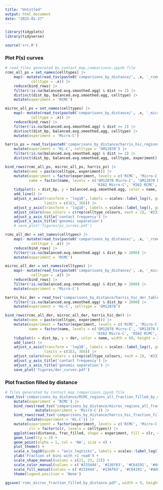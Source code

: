 ```yaml
---
title: "Untitled"
output: html_document
date: "2025-01-27"
---
```


```r
library(tidyplots)
library(tidyverse)
```

```r
source('src.R')
```

### Plot P(s) curves

```r
# read files generated by contact_map_comparisons.ipynb file
rcmc_all_ps = set_names(celltypes) |> 
    map(~ mutate(read_tsv(paste0('comparisons_by_distance/', .x, '_rcmc_cvd_table.txt')), 
            celltype = .x)) |>
    reduce(bind_rows) |> 
    filter(!is.na(balanced.avg.smoothed.agg) & dist >= 2) |> 
    distinct(dist_bp, balanced.avg.smoothed.agg, celltype) |> 
    mutate(experiment = 'RCMC')

microc_all_ps = set_names(celltypes) |> 
    map(~ mutate(read_tsv(paste0('comparisons_by_distance/', .x, '_microc_regions_cvd_table.txt')), 
            celltype = .x)) |>
    reduce(bind_rows) |> 
    filter(!is.na(balanced.avg.smoothed.agg) & dist >= 2) |> 
    distinct(dist_bp, balanced.avg.smoothed.agg, celltype) |> 
    mutate(experiment = 'Micro-C')

harris_ps = read_tsv(paste0('comparisons_by_distance/harris_hic_regions_cvd_table.txt')) |> 
    mutate(experiment = 'Hi-C', celltype = 'GM12878') |> 
    filter(!is.na(balanced.avg.smoothed.agg) & dist >= 2) |> 
    distinct(dist_bp, balanced.avg.smoothed.agg, celltype, experiment) 
```

```r
bind_rows(rcmc_all_ps, microc_all_ps, harris_ps) |> 
    mutate(name = paste(celltype, experiment)) |> 
    mutate(experiment = factor(experiment, levels = c('RCMC', 'Micro-C', 'Hi-C')),
           name = factor(name, levels = c('GM12878 Micro-C', 'GM12878 RCMC', 'HCT116 Micro-C', 'HCT116 RCMC',
                                          'K562 Micro-C', 'K562 RCMC', 'H1 Micro-C', 'H1 RCMC', 'GM12878 Hi-C'))) |> 
    tidyplot(x = dist_bp, y = balanced.avg.smoothed.agg, color = name, width = 60, height = 60, linetype = experiment) |>
    add_line() |>
    adjust_x_axis(transform = 'log10', labels = scales::label_log(), guide = "axis_logticks",
                  limits = c(1E3, 3E6)) |>
    adjust_y_axis(transform = 'log10', labels = scales::label_log(), guide = "axis_logticks") |>
    adjust_colors(new_colors = c(rep(celltype_colours, each = 2), '#23344d')) |> 
    adjust_y_axis_title('contact frequency') |> 
    adjust_x_axis_title('genomic separation') 
    # save_plot('figures/ps_curves.pdf')
```

```r
rcmc_all_der = set_names(celltypes) |> 
    map(~ mutate(read_tsv(paste0('comparisons_by_distance/', .x, '_rcmc_der_table.txt')), 
            celltype = .x)) |> 
    reduce(bind_rows) |> 
    filter(!is.na(balanced.avg.smoothed.agg) & dist_bp > 2000) |> 
    mutate(experiment = 'RCMC')

microc_all_der = set_names(celltypes) |> 
    map(~ mutate(read_tsv(paste0('comparisons_by_distance/', .x, '_microc_der_table.txt')), 
            celltype = .x)) |> 
    reduce(bind_rows) |> 
    filter(!is.na(balanced.avg.smoothed.agg) & dist_bp > 2000) |> 
    mutate(experiment = 'Micro-C')

harris_hic_der = read_tsv('comparisons_by_distance/harris_hic_der_table.txt') |> 
    filter(!is.na(balanced.avg.smoothed.agg) & dist_bp > 2000) |> 
    mutate(experiment = 'Hi-C', celltype = 'GM12878')
```

```r
bind_rows(rcmc_all_der, microc_all_der, harris_hic_der) |> 
    mutate(name = paste(celltype, experiment)) |> 
    mutate(experiment = factor(experiment, levels = c('RCMC', 'Micro-C', 'Hi-C')),
           name = factor(name, levels = c('GM12878 Micro-C', 'GM12878 RCMC', 'HCT116 Micro-C', 'HCT116 RCMC',
                                          'K562 Micro-C', 'K562 RCMC', 'H1 Micro-C', 'H1 RCMC', 'GM12878 Hi-C'))) |> 
    tidyplot(x = dist_bp, y = der, color = name, width = 60, height = 20, linetype = experiment) |>
    add_line() |>
    adjust_x_axis(transform = 'log10', labels = scales::label_log(), guide = "axis_logticks",
                  limits = c(1E3, 3E6)) |>
    adjust_colors(new_colors = c(rep(celltype_colours, each = 2), '#23344d')) |> 
    adjust_y_axis_title('contact frequency') |> 
    adjust_x_axis_title('genomic separation') |> 
    save_plot('figures/der_curves.pdf')
```

### Plot fraction filled by distance 

```r
# files generated by contact_map_comparisons.ipynb file
read_tsv('comparisons_by_distance/RCMC_regions_all_fraction_filled_by_distance.tsv', show_col_types = FALSE) |> 
    mutate(experiment = 'RCMC') |> 
    bind_rows(read_tsv('comparisons_by_distance/microc_regions_all_fraction_filled_by_distance.tsv', show_col_types = FALSE) |> 
              mutate(experiment = 'Micro-C')) |> 
    bind_rows(read_tsv('comparisons_by_distance/harris_hic_fraction_filled_by_distance.tsv', show_col_types = FALSE) |> 
          mutate(experiment = 'Hi-C')) |> 
    mutate(experiment = factor(experiment, levels = c('RCMC', 'Micro-C', 'Hi-C')),
           clr = factor(clr, levels = celltypes)) |> 
    ggplot(aes(distance, frac_filled, shape = experiment, fill = clr, col = clr)) +
    geom_line(lty = 3) +
    geom_point(alpha = 1, col = 'NA', size = 4) +
    plot_theme() +
    scale_x_log10(guide = "axis_logticks", labels = scales::label_log()) +
    ylab('Fraction of bins with >1 read') +
    scale_shape_manual(values = c(21, 23, 22)) +
    scale_color_manual(values = c('#23344d', '#136f63', '#C64191', '#dd8c22')) +
    scale_fill_manual(values = c('#23344d', '#136f63', '#C64191', '#dd8c22')) +
    theme(legend.position = 'None')

ggsave('rcmc_microc_fraction_filled_by_distance.pdf', width = 9, height = 6)
```